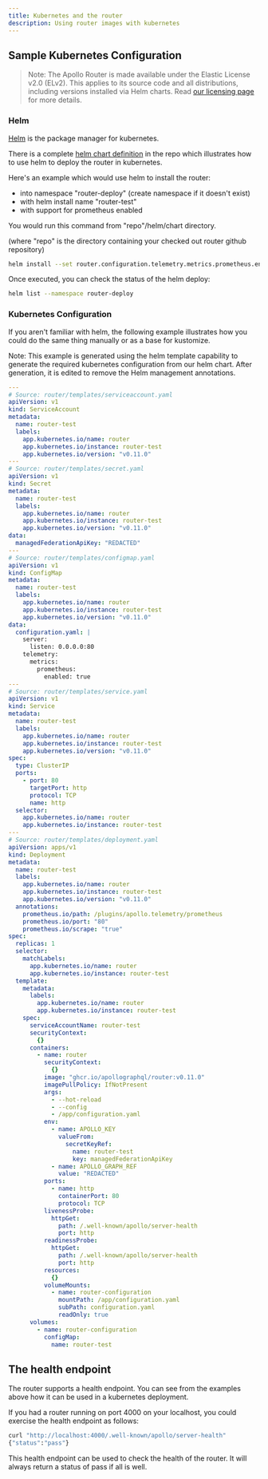 ```yaml
---
title: Kubernetes and the router
description: Using router images with kubernetes
---
```



## Sample Kubernetes Configuration

> Note: The Apollo Router is made available under the Elastic License v2.0 (ELv2).  This applies to its source code and all distributions, including versions installed via Helm charts.  Read [our licensing page](https://www.apollographql.com/docs/resources/elastic-license-v2-faq/) for more details.

### Helm

[Helm](https://helm.sh) is the package manager for kubernetes.

There is a complete [helm chart definition](https://github.com/apollographql/router/tree/main/helm/chart/router) in the repo which illustrates how to use helm to deploy the router in kubernetes.

Here's an example which would use helm to install the router:
 - into namespace "router-deploy" (create namespace if it doesn't exist)
 - with helm install name "router-test"
 - with support for prometheus enabled

You would run this command from "repo"/helm/chart directory.

(where "repo" is the directory containing your checked out router github repository)

```bash
helm install --set router.configuration.telemetry.metrics.prometheus.enabled=true --set managedFederation.apiKey="REDACTED" --set managedFederation.graphRef="REDACTED" --create-namespace --namespace router-deploy router-test router --values router/values.yaml
```

Once executed, you can check the status of the helm deploy:

```bash
helm list --namespace router-deploy
```

### Kubernetes Configuration

If you aren't familiar with helm, the following example illustrates how you could do the same thing manually or as a base for kustomize.

Note: This example is generated using the helm template capability to generate the required kubernetes configuration from our helm chart. After generation, it is edited to remove the Helm management annotations.

```yaml
---
# Source: router/templates/serviceaccount.yaml
apiVersion: v1
kind: ServiceAccount
metadata:
  name: router-test
  labels:
    app.kubernetes.io/name: router
    app.kubernetes.io/instance: router-test
    app.kubernetes.io/version: "v0.11.0"
---
# Source: router/templates/secret.yaml
apiVersion: v1
kind: Secret
metadata:
  name: router-test
  labels:
    app.kubernetes.io/name: router
    app.kubernetes.io/instance: router-test
    app.kubernetes.io/version: "v0.11.0"
data:
  managedFederationApiKey: "REDACTED"
---
# Source: router/templates/configmap.yaml
apiVersion: v1
kind: ConfigMap
metadata:
  name: router-test
  labels:
    app.kubernetes.io/name: router
    app.kubernetes.io/instance: router-test
    app.kubernetes.io/version: "v0.11.0"
data:
  configuration.yaml: |
    server:
      listen: 0.0.0.0:80
    telemetry:
      metrics:
        prometheus:
          enabled: true
---
# Source: router/templates/service.yaml
apiVersion: v1
kind: Service
metadata:
  name: router-test
  labels:
    app.kubernetes.io/name: router
    app.kubernetes.io/instance: router-test
    app.kubernetes.io/version: "v0.11.0"
spec:
  type: ClusterIP
  ports:
    - port: 80
      targetPort: http
      protocol: TCP
      name: http
  selector:
    app.kubernetes.io/name: router
    app.kubernetes.io/instance: router-test
---
# Source: router/templates/deployment.yaml
apiVersion: apps/v1
kind: Deployment
metadata:
  name: router-test
  labels:
    app.kubernetes.io/name: router
    app.kubernetes.io/instance: router-test
    app.kubernetes.io/version: "v0.11.0"
  annotations:
    prometheus.io/path: /plugins/apollo.telemetry/prometheus
    prometheus.io/port: "80"
    prometheus.io/scrape: "true"
spec:
  replicas: 1
  selector:
    matchLabels:
      app.kubernetes.io/name: router
      app.kubernetes.io/instance: router-test
  template:
    metadata:
      labels:
        app.kubernetes.io/name: router
        app.kubernetes.io/instance: router-test
    spec:
      serviceAccountName: router-test
      securityContext:
        {}
      containers:
        - name: router
          securityContext:
            {}
          image: "ghcr.io/apollographql/router:v0.11.0"
          imagePullPolicy: IfNotPresent
          args:
            - --hot-reload
            - --config
            - /app/configuration.yaml
          env:
            - name: APOLLO_KEY
              valueFrom:
                secretKeyRef:
                  name: router-test
                  key: managedFederationApiKey
            - name: APOLLO_GRAPH_REF
              value: "REDACTED"
          ports:
            - name: http
              containerPort: 80
              protocol: TCP
          livenessProbe:
            httpGet:
              path: /.well-known/apollo/server-health
              port: http
          readinessProbe:
            httpGet:
              path: /.well-known/apollo/server-health
              port: http
          resources:
            {}
          volumeMounts:
            - name: router-configuration
              mountPath: /app/configuration.yaml
              subPath: configuration.yaml
              readOnly: true
      volumes:
        - name: router-configuration
          configMap:
            name: router-test
```

## The health endpoint

The router supports a health endpoint. You can see from the examples above how it can be used in a kubernetes deployment.

If you had a router running on port 4000 on your localhost, you could exercise the health endpoint as follows:

```bash
curl "http://localhost:4000/.well-known/apollo/server-health"
{"status":"pass"}
```

This health endpoint can be used to check the health of the router. It will always return a status of pass if all is well.

